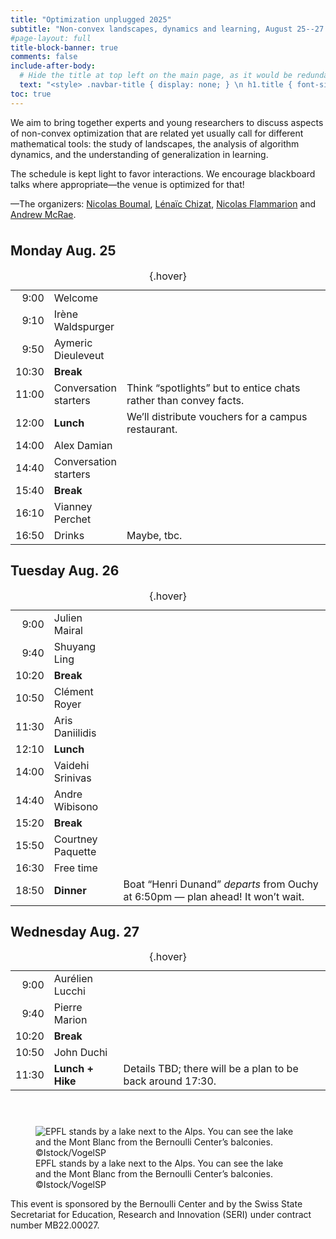 ```yaml
---
title: "Optimization unplugged 2025"
subtitle: "Non-convex landscapes, dynamics and learning, August 25--27 in Lausanne"
#page-layout: full
title-block-banner: true
comments: false
include-after-body:
  # Hide the title at top left on the main page, as it would be redundant.
  text: "<style> .navbar-title { display: none; } \n h1.title { font-size: 3em; } </style>"
toc: true
---
```


We aim to bring together experts and young researchers to discuss aspects of non-convex optimization that are related yet usually call for different mathematical tools: the study of landscapes, the analysis of algorithm dynamics, and the understanding of generalization in learning.

The schedule is kept light to favor interactions.
We encourage blackboard talks where appropriate---the venue is optimized for that!

<!--The event is by invitation, but feel free to sign up to our [waiting list](https://forms.gle/ZNKZznecJfXsiMRXA).-->

---The organizers: [Nicolas Boumal](https://www.nicolasboumal.net/), [Lénaïc Chizat](https://lchizat.github.io/), [Nicolas Flammarion](https://people.epfl.ch/nicolas.flammarion) and [Andrew McRae](https://admcrae.github.io/).

```{=html}
<p style="margin-bottom:10mm;"></p>
```

## Monday Aug. 25

| | | |
|-:|:---|:-----------|
| 9:00 | Welcome | |
| 9:10 | Irène Waldspurger |  |
| 9:50 | Aymeric Dieuleveut |  |
| 10:30 | **Break** | |
| 11:00 | Conversation starters | Think "spotlights" but to entice chats rather than convey facts. |
| 12:00 | **Lunch** | We'll distribute vouchers for a campus restaurant. |
| 14:00 | Alex Damian |  |
| 14:40 | Conversation starters |  |
| 15:40 | **Break** | |
| 16:10 | Vianney Perchet | |
| 16:50 | Drinks | Maybe, tbc. |

: {.hover}



## Tuesday Aug. 26

| | | |
|-:|:---|:-----------|
| 9:00 | Julien Mairal |  |
| 9:40 | Shuyang Ling |  |
| 10:20 | **Break** | |
| 10:50 | Clément Royer |  |
| 11:30 | Aris Daniilidis |  |
| 12:10 | **Lunch** |  |
| 14:00 | Vaidehi Srinivas |  |
| 14:40 | Andre Wibisono |  |
| 15:20 | **Break** | |
| 15:50 | Courtney Paquette |  |
| 16:30 | Free time | |
| 18:50 | **Dinner** | Boat "Henri Dunand" *departs* from Ouchy at 6:50pm --- plan ahead! It won't wait. |

: {.hover}



## Wednesday Aug. 27

| | | |
|-:|:---|:-----------|
| 9:00 | Aurélien Lucchi |  |
| 9:40 | Pierre Marion |  |
| 10:20 | **Break** | |
| 10:50 | John Duchi | |
| 11:30 | **Lunch + Hike** | Details TBD; there will be a plan to be back around 17:30. |

: {.hover}

```{=html}
<p style="margin-bottom:15mm;"></p>
```

<!-- .column-screen removes all margin -->
:::{.column-page}
![EPFL stands by a lake next to the Alps. You can see the lake and the Mont Blanc from the Bernoulli Center's balconies. ©Istock/VogelSP](epfllandscape.jpg)
:::

This event is sponsored by the Bernoulli Center and by the Swiss State Secretariat for Education, Research and Innovation (SERI) under contract number MB22.00027.
